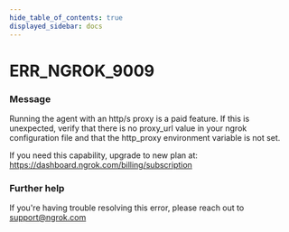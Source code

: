 ```yaml
---
hide_table_of_contents: true
displayed_sidebar: docs
---
```



# ERR_NGROK_9009

### Message

Running the agent with an http/s proxy is a paid feature. If this is unexpected, verify that there is no proxy_url value in your ngrok configuration file and that the http_proxy environment variable is not set.

If you need this capability, upgrade to new plan at: https://dashboard.ngrok.com/billing/subscription

<ErrorDetails error="err_ngrok_9009" />

### Further help

If you're having trouble resolving this error, please reach out to [support@ngrok.com](mailto:support@ngrok.com?subject=Help%20with%20ERR_NGROK_9009)
